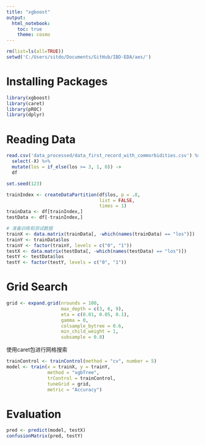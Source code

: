 ```yaml
---
title: "xgboost"
output: 
  html_notebook: 
    toc: true
    theme: cosmo
---
```


```r
rm(list=ls(all=TRUE))
setwd('C:/Users/sitdo/Documents/GitHub/IBD-EDA/aes/')
```

# Installing Packages

```r
library(xgboost)
library(caret)
library(pROC)
library(dplyr)
```

# Reading Data

```r
read.csv('data_processed/data_first_record_with_commorbidities.csv') %>%
  select(-X) %>%
  mutate(los = if_else(los >= 3, 1, 0)) ->
  df
```

```r
set.seed(123)

trainIndex <- createDataPartition(df$los, p = .8, 
                                  list = FALSE, 
                                  times = 1)
trainData <- df[trainIndex,]
testData <- df[-trainIndex,]

# 准备训练和测试数据
trainX <- data.matrix(trainData[, -which(names(trainData) == "los")])
trainY <- trainData$los
trainY <- factor(trainY, levels = c("0", "1"))
testX <- data.matrix(testData[, -which(names(testData) == "los")])
testY <- testData$los
testY <- factor(testY, levels = c("0", "1"))

```

# Grid Search

```r
grid <- expand.grid(nrounds = 100,
                    max_depth = c(3, 6, 9),
                    eta = c(0.01, 0.05, 0.1),
                    gamma = 0,
                    colsample_bytree = 0.6,
                    min_child_weight = 1,
                    subsample = 0.8)

```

使用caret包进行网格搜索

```r
trainControl <- trainControl(method = "cv", number = 5)
model <- train(x = trainX, y = trainY, 
               method = "xgbTree", 
               trControl = trainControl, 
               tuneGrid = grid,
               metric = "Accuracy")
```

# Evaluation

```r
pred <- predict(model, testX)
confusionMatrix(pred, testY)
```
